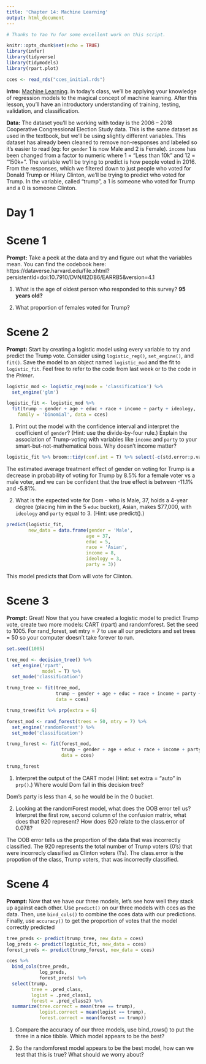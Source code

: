 ```yaml
---
title: 'Chapter 14: Machine Learning'
output: html_document
---
```


```r
# Thanks to Yao Yu for some excellent work on this script.

knitr::opts_chunk$set(echo = TRUE)
library(infer)
library(tidyverse)
library(tidymodels)
library(rpart.plot)

cces <- read_rds("cces_initial.rds")
```

**Intro:** [Machine Learning](https://davidkane9.github.io/PPBDS/14-machine-learning.html). In today's class, we'll be applying your knowledge of regression models to the magical concept of machine learning. After this lesson, you'll have an introductory understanding of training, testing, validation, and classification.

**Data:** The dataset you'll be working with today is the 2006 -- 2018 Cooperative Congressional Election Study data. This is the same dataset as used in the textbook, but we'll be using slightly different variables. This dataset has already been cleaned to remove non-responses and labeled so it's easier to read (eg: for `gender` 1 is now Male and 2 is Female). `income` has been changed from a factor to numeric where 1 = "Less than 10k" and 12 = "150k+". The variable we'll be trying to predict is how people voted in 2016. From the responses, which we filtered down to just people who voted for Donald Trump or Hilary Clinton, we'll be trying to predict who voted for Trump. In the variable, called "trump", a 1 is someone who voted for Trump and a 0 is someone Clinton.

# Day 1

# Scene 1

**Prompt:** Take a peek at the data and try and figure out what the variables mean. You can find the codebook here: https://dataverse.harvard.edu/file.xhtml?persistentId=doi:10.7910/DVN/II2DB6/EARRB5&version=4.1 

1) What is the age of oldest person who responded to this survey? 
**95 years old?**

2) What proportion of females voted for Trump? 


# Scene 2

**Prompt:** Start by creating a logistic model using every variable to try and predict the Trump vote. Consider using `logistic_reg()`, `set_engine()`, and `fit()`. Save the model to an object named `logistic_mod` and the fit to `logistic_fit`. Feel free to refer to the code from last week or to the code in the *Primer*.

```r
logistic_mod <- logistic_reg(mode = 'classification') %>%
  set_engine('glm') 

logistic_fit <- logistic_mod %>%
  fit(trump ~ gender + age + educ + race + income + party + ideology,
    family = 'binomial', data = cces)
```


1) Print out the model with the confidence interval and interpret the coefficient of `gender`? (Hint: use the divide-by-four rule.) Explain the association of Trump-voting with variables like `income` and `party` to your smart-but-not-mathematical boss. Why doesn't income matter?

```r
logistic_fit %>% broom::tidy(conf.int = T) %>% select(-c(std.error:p.value))
```

The estimated average treatment effect of gender on voting for Trump is a decrease in probability of voting for Trump by 8.5% for a female voter vs a male voter, and we can be confident that the true effect is between -11.1% and -5.81%.

2) What is the expected vote for Dom - who is Male, 37, holds a 4-year degree (placing him in the 5 `educ` bucket), Asian, makes $77,000, with `ideology` and `party` equal to 3. (Hint: use predict().)

```r
predict(logistic_fit,
        new_data = data.frame(gender = 'Male',
                             age = 37,
                             educ = 5,
                             race = 'Asian',
                             income = 8,
                             ideology = 3,
                             party = 3))
```

This model predicts that Dom will vote for Clinton.

# Scene 3

**Prompt:** Great! Now that you have created a logistic model to predict Trump vote, create two more models: CART (rpart) and randomforest. Set the seed to 1005. For rand_forest, set mtry = 7 to use all our predictors and set trees = 50 so your computer doesn't take forever to run.

```r
set.seed(1005)

tree_mod <- decision_tree() %>%
  set_engine('rpart',
             model = T) %>%
  set_mode('classification')

trump_tree <- fit(tree_mod,
                  trump ~ gender + age + educ + race + income + party + ideology,
                  data = cces)

trump_tree$fit %>% prp(extra = 6)

forest_mod <- rand_forest(trees = 50, mtry = 7) %>%
  set_engine('randomForest') %>%
  set_mode('classification')

trump_forest <- fit(forest_mod,
                    trump ~ gender + age + educ + race + income + party + ideology,
                    data = cces)

trump_forest
```


1) Interpret the output of the CART model (Hint: set extra = "auto" in `prp()`.) Where would Dom fall in this decision tree? 

Dom's party is less than 4, so he would be in the $0$ bucket. 

2) Looking at the randomForest model, what does the OOB error tell us? Interpret the first row, second column of the confusion matrix, what does that 920 represent? How does 920 relate to the class.error of 0.078?

The OOB error tells us the proportion of the data that was incorrectly classified. The 920 represents the total number of Trump voters (0's) that were incorrecly classified as Clinton voters (1's). The class.error is the propotion of the class, Trump voters, that was incorrectly classified.

# Scene 4

**Prompt:** Now that we have our three models, let's see how well they stack up against each other. Use `predict()` on our three models with cces as the data. Then, use `bind_cols()` to combine the cces data with our predictions. Finally, use `accuracy()` to get the proportion of votes that the model correctly predicted

```r
tree_preds <- predict(trump_tree, new_data = cces)
log_preds <- predict(logistic_fit, new_data = cces)
forest_preds <- predict(trump_forest, new_data = cces)

cces %>%
  bind_cols(tree_preds, 
            log_preds, 
            forest_preds) %>%
  select(trump,
         tree = .pred_class,
         logist = .pred_class1,
         forest = .pred_class2) %>%
  summarize(tree.correct = mean(tree == trump),
            logist.correct = mean(logist == trump),
            forest.correct = mean(forest == trump))
```


1) Compare the accuracy of our three models, use bind_rows() to put the three in a nice tibble. Which model appears to be the best?

2) So the randomforest model appears to be the best model, how can we test that this is true? What should we worry about?

